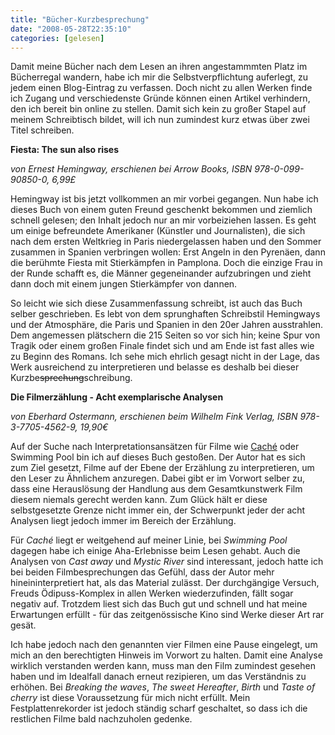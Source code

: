 ```yaml
---
title: "Bücher-Kurzbesprechung"
date: "2008-05-28T22:35:10"
categories: [gelesen]
---
```


Damit meine Bücher nach dem Lesen an ihren angestammmten Platz im Bücherregal wandern, habe ich mir die Selbstverpflichtung auferlegt, zu jedem einen Blog-Eintrag zu verfassen. Doch nicht zu allen Werken finde ich Zugang und verschiedenste Gründe können einen Artikel verhindern, den ich bereit bin online zu stellen. Damit sich kein zu großer Stapel auf meinem Schreibtisch bildet, will ich nun zumindest kurz etwas über zwei Titel schreiben.

**Fiesta: The sun also rises**

*von Ernest Hemingway,
erschienen bei Arrow Books, ISBN 978-0-099-90850-0, 6,99£*

Hemingway ist bis jetzt vollkommen an mir vorbei gegangen. Nun habe ich dieses Buch von einem guten Freund geschenkt bekommen und ziemlich schnell gelesen; den Inhalt jedoch nur an mir vorbeiziehen lassen. Es geht um einige befreundete Amerikaner (Künstler und Journalisten), die sich nach dem ersten Weltkrieg in Paris niedergelassen haben und den Sommer zusammen in Spanien verbringen wollen: Erst Angeln in den Pyrenäen, dann die berühmte Fiesta mit Stierkämpfen in Pamplona. Doch die einzige Frau in der Runde schafft es, die Männer gegeneinander aufzubringen und zieht dann doch mit einem jungen Stierkämpfer von dannen.

So leicht wie sich diese Zusammenfassung schreibt, ist auch das Buch selber geschrieben. Es lebt von dem sprunghaften Schreibstil Hemingways und der Atmosphäre, die Paris und Spanien in den 20er Jahren ausstrahlen. Dem angemessen plätschern die 215 Seiten so vor sich hin; keine Spur von Tragik oder einem großen Finale findet sich und am Ende ist fast alles wie zu Beginn des Romans. Ich sehe mich ehrlich gesagt nicht in der Lage, das Werk ausreichend zu interpretieren und belasse es deshalb bei dieser Kurzbe<del datetime="2008-05-28T21:36:42+00:00">sprechung</del>schreibung.

**Die Filmerzählung - Acht exemplarische Analysen**

*von Eberhard Ostermann,
erschienen beim Wilhelm Fink Verlag, ISBN 978-3-7705-4562-9, 19,90€*

Auf der Suche nach Interpretationsansätzen für Filme wie [Caché](/blog/2008/02/17/die-ganze-kraft-einer-gesellschaft/) oder Swimming Pool bin ich auf dieses Buch gestoßen. Der Autor hat es sich zum Ziel gesetzt, Filme auf der Ebene der Erzählung zu interpretieren, um den Leser zu Ähnlichem anzuregen. Dabei gibt er im Vorwort selber zu, dass eine Herauslösung der Handlung aus dem Gesamtkunstwerk Film diesem niemals gerecht werden kann. Zum Glück hält er diese selbstgesetzte Grenze nicht immer ein, der Schwerpunkt jeder der acht Analysen liegt jedoch immer im Bereich der Erzählung.

Für *Caché* liegt er weitgehend auf meiner Linie, bei *Swimming Pool* dagegen habe ich einige Aha-Erlebnisse beim Lesen gehabt. Auch die Analysen von *Cast away* und *Mystic River* sind interessant, jedoch hatte ich bei beiden Filmbesprechungen das Gefühl, dass der Autor mehr hineininterpretiert hat, als das Material zulässt. Der durchgängige Versuch, Freuds Ödipuss-Komplex in allen Werken wiederzufinden, fällt sogar negativ auf. Trotzdem liest sich das Buch gut und schnell und hat meine Erwartungen erfüllt - für das zeitgenössische Kino sind Werke dieser Art rar gesät.

Ich habe jedoch nach den genannten vier Filmen eine Pause eingelegt, um mich an den berechtigten Hinweis im Vorwort zu halten. Damit eine Analyse wirklich verstanden werden kann, muss man den Film zumindest gesehen haben und im Idealfall danach erneut rezipieren, um das Verständnis zu erhöhen. Bei *Breaking the waves*, *The sweet Hereafter*, *Birth* und *Taste of cherry* ist diese Voraussetzung für mich nicht erfüllt. Mein Festplattenrekorder ist jedoch ständig scharf geschaltet, so dass ich die restlichen Filme bald nachzuholen gedenke.

